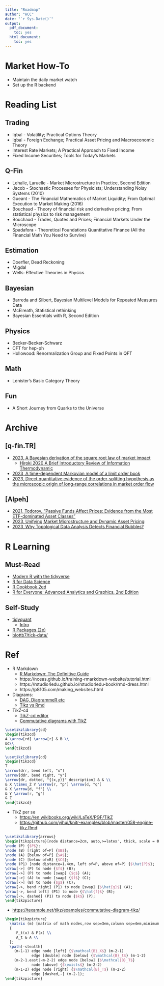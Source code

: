 ```yaml
---
title: "Roadmap"
author: "HCC"
date: "`r Sys.Date()`"
output:
  pdf_document:
    toc: yes
  html_document:
    toc: yes
---
```








# Market How-To
- Maintain the daily market watch
- Set up the R backend


# Reading List 


## Trading
  - Iqbal - Volatility; Practical Options Theory
  - Iqbal - Foreign Exchange; Practical Asset Pricing and Macroeconomic Theory
  - Interest Rate Markets; A Practical Approach to Fixed Income
  - Fixed Income Securities; Tools for Today's Markets

## Q-Fin
  - Lehalle, Laruelle - Market Microstructure in Practice, Second Edition
  - Jacob - Stochastic Processes for Physicists; Understanding Noisy Systems (2010)
  - Gueant - The Financial Mathematics of Market Liquidity; From Optimal Execution to Market Making (2016)
  - Bouchaud - Theory of financial risk and derivative pricing; From statistical physics to risk management
  - Bouchaud - Trades, Quotes and Prices; Financial Markets Under the Microscope
  - Spadafora - Theoretical Foundations Quantitative Finance (All the Financial Math You Need to Survive)

  
## Estimation
  - Doerfler, Dead Reckoning
  - Migdal
  - Wells: Effective Theories in Physics

## Bayesian
  - Barreda and Silbert, Bayesian Multilevel Models for Repeated Measures Data
  - McElreath, Statistical rethinking
  - Bayesian Essentials with R, Second Edition

## Physics
  - Becker-Becker-Schwarz  
  - CFT for hep-ph
  - Hollowood: Renormalization Group and Fixed Points in QFT
  
## Math 
  - Lenister's Basic Category Theory

## Fun
  -  A Short Journey from Quarks to the Universe 
  
# Archive

## [q-fin.TR]
  - [2023, A Bayesian derivation of the square root law of market impact](https://arxiv.org/abs/2303.08867)
    -   [Hiroki 2020 A Brief Introductory Review of Information Thermodynamic](https://osf.io/h6dex)
  - [2023, A time-dependent Markovian model of a limit order book](https://arxiv.org/abs/2302.00846)
  - [2023, Direct quantitative evidence of the order-splitting hypothesis as the microscopic origin of long-range correlations in market order flow](https://arxiv.org/abs/2301.13505)

## [Alpeh]  
  - [2021, Todorov, “Passive Funds Affect Prices: Evidence from the Most ETF-dominated Asset Classes”](https://www.bis.org/publ/work952.htm)
  - [2023, Unifying Market Microstructure and Dynamic Asset Pricing](https://arxiv.org/abs/2304.02356)
  - [2023, Why Topological Data Analysis Detects Financial Bubbles?](https://arxiv.org/abs/2304.06877)

# R Learning

## Must-Read
- [Modern R with the tidyverse](http://modern-rstats.eu/)
- [R for Data Science](https://r4ds.had.co.nz/model-basics.html)
- [R Cookbook 2ed](https://rc2e.com/timeseriesanalysis#recipe-id085)
- [R for Everyone: Advanced Analytics and Graphics, 2nd Edition](https://www.oreilly.com/library/view/r-for-everyone/9780134546988/)

##  Self-Study
- [tidyquant](https://business-science.github.io/tidyquant/)
  - [Intro](https://business-science.github.io/tidyquant/articles/TQ00-introduction-to-tidyquant.html)
- [R Packages (2e)](https://r-pkgs.org/)
- [blottb7/tick-data/](https://github.com/blottb7/tick-data/)


# Ref 
- R Markdown 
  - [R Markdown: The Definitive Guide](https://bookdown.org/yihui/rmarkdown/rmarkdown-site.html)
  - https://nceas.github.io/training-rmarkdown-website/tutorial.html
  - https://rstudio4edu.github.io/rstudio4edu-book/rmd-dress.html
  - https://p8105.com/making_websites.html
  

- Diagrams:
  - [DAG, DiagrammeR etc](https://remlapmot.github.io/mrdags/)
  - [Tikz vs Rmd](https://stackoverflow.com/questions/27880563/tikz-in-r-markdown)
  
- TikZ-cd
  - [TikZ-cd editor](https://tikzcd.yichuanshen.de/)
  - [Commutative diagrams with TikZ](https://ctan.math.washington.edu/tex-archive/graphics/pgf/contrib/tikz-cd/tikz-cd-doc.pdf)

```tikz
\usetikzlibrary{cd}
\begin{tikzcd}
A \arrow[rd] \arrow[r] & B \\
&C\\
\end{tikzcd}
```  

```tikz
\usetikzlibrary{cd}
\begin{tikzcd}
T
\arrow[drr, bend left, "x"]
\arrow[ddr, bend right, "y"]
\arrow[dr, dotted, "{(x,y)}" description] & & \\
& X \times_Z Y \arrow[r, "p"] \arrow[d, "q"]
& X \arrow[d, "f"] \\
& Y \arrow[r, "g"]
& Z
\end{tikzcd}
```  

- TikZ per se
  - <https://en.wikibooks.org/wiki/LaTeX/PGF/TikZ>
  - <https://github.com/yihui/knitr-examples/blob/master/058-engine-tikz.Rmd>
  
```tikz
\usetikzlibrary{arrows}
\begin{tikzpicture}[node distance=2cm, auto,>=latex', thick, scale = 0.5]
\node (P) {$P$};
\node (B) [right of=P] {$B$};
\node (A) [below of=P] {$A$};
\node (C) [below of=B] {$C$};
\node (P1) [node distance=1.4cm, left of=P, above of=P] {$\hat{P}$};
\draw[->] (P) to node {$f$} (B);
\draw[->] (P) to node [swap] {$g$} (A);
\draw[->] (A) to node [swap] {$f$} (C);
\draw[->] (B) to node {$g$} (C);
\draw[->, bend right] (P1) to node [swap] {$\hat{g}$} (A);
\draw[->, bend left] (P1) to node {$\hat{f}$} (B);
\draw[->, dashed] (P1) to node {$k$} (P);
\end{tikzpicture}
```

  - <https://texample.net/tikz/examples/commutative-diagram-tikz/>
  
```tikz
\begin{tikzpicture}
  \matrix (m) [matrix of math nodes,row sep=3em,column sep=4em,minimum width=2em]
  {
     F_t(x) & F(x) \\
     A_t & A \\
  };
  \path[-stealth]
    (m-1-1) edge node [left] {$\mathcal{B}_X$} (m-2-1)
            edge [double] node [below] {$\mathcal{B}_t$} (m-1-2)
    (m-2-1.east|-m-2-2) edge node [below] {$\mathcal{B}_T$}
            node [above] {$\exists$} (m-2-2)
    (m-1-2) edge node [right] {$\mathcal{B}_T$} (m-2-2)
            edge [dashed,-] (m-2-1);
\end{tikzpicture}
```
  